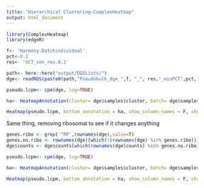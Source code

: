 ```yaml
---
title: "Hierarchical Clustering-ComplexHeatmap"
output: html_document
---
```


```r
library(ComplexHeatmap)
library(edgeR)
```


```r
f<- 'Harmony.Batchindividual'
pct<-0.2
res<- 'SCT_snn_res.0.1'
```

```r
path<- here::here("output/DGELists/")
dge<- readRDS(paste0(path,"Pseudobulk_dge_",f, "_", res,"_minPCT",pct,".rds"))
```

```r
pseudo.lcpm<- cpm(dge, log=TRUE)
```


```r
ha<- HeatmapAnnotation(cluster= dge$samples$cluster, batch= dge$samples$batch, individual= dge$samples$ind)

Heatmap(pseudo.lcpm, bottom_annotation = ha, show_column_names = F, show_row_names = F, name = "lcpm", use_raster = TRUE)
```

Same thing, removing ribosomal to see if it changes anything

```r
genes.ribo <- grep('^RP',rownames(dge),value=T)
genes.no.ribo <- rownames(dge)[which(!(rownames(dge) %in% genes.ribo))]
dge$counts <- dge$counts[which(rownames(dge$counts) %in% genes.no.ribo),] #remove ribosomal genes
```

```r
pseudo.lcpm<- cpm(dge, log=TRUE)
```

```r
ha<- HeatmapAnnotation(cluster= dge$samples$cluster, batch= dge$samples$batch, individual= dge$samples$ind)

Heatmap(pseudo.lcpm, bottom_annotation = ha, show_column_names = F, show_row_names = F, name = "lcpm", use_raster = TRUE)
```